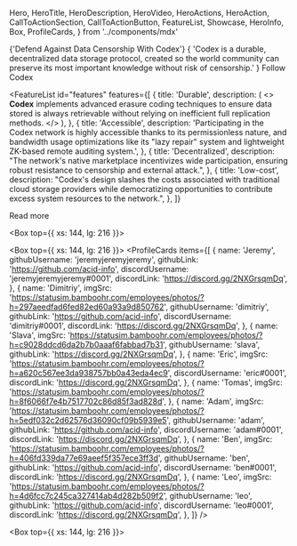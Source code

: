   Hero,
  HeroTitle,
  HeroDescription,
  HeroVideo,
  HeroActions,
  HeroAction,
  CallToActionSection,
  CallToActionButton,
  FeatureList,
  Showcase,
  HeroInfo,
  Box,
  ProfileCards,
} from '../components/mdx'

<Hero size="large">
  <HeroInfo>
    <HeroTitle>{'Defend Against Data Censorship With Codex'}</HeroTitle>
    <HeroDescription>
      {
        'Codex is a durable, decentralized data storage protocol, created so the world community can preserve its most important knowledge without risk of censorship.'
      }
    </HeroDescription>
    <HeroActions>
      <HeroAction href="https://twitter.com/Codex_storage" target="_blank">
        Follow Codex
      </HeroAction>
    </HeroActions>
  </HeroInfo>
  <HeroVideo placeholderSrc="/hero/atlas02-1080x1080-placeholder.png">
    <source
      src="/hero/atlas02-2048x2048-24fps-1M.mov"
      type='video/mp4; codecs="hvc1"'
    />
    <source src="/hero/atlas02-2048x2048-24fps-1M.webm" type="video/webm" />
  </HeroVideo>
</Hero>

<FeatureList
  id="features"
  features={[
    {
      title: 'Durable',
      description: (
        <>
          <strong>Codex</strong> implements advanced erasure coding techniques
          to ensure data stored is always retrievable without relying on
          inefficient full replication methods.
        </>
      ),
    },
    {
      title: 'Accessible',
      description:
        'Participating in the Codex network is highly accessible thanks to its permissionless nature, and bandwidth usage optimizations like its "lazy repair" system and lightweight ZK-based remote auditing system.',
    },
    {
      title: 'Decentralized',
      description:
        "The network's native marketplace incentivizes wide participation, ensuring robust resistance to censorship and external attack.",
    },
    {
      title: 'Low-cost',
      description:
        "Codex's design slashes the costs associated with traditional cloud storage providers while democratizing opportunities to contribute excess system resources to the network.",
    },
  ]}
>
  <CallToActionButton variant="outlined" href="/about">
    Read more
  </CallToActionButton>
</FeatureList>

<Box top={{ xs: 144, lg: 216 }}>
  <CallToActionSection
    title="Used by"
    columns={2}
    description="Codex is still under development as part of the Logos Collective's tech stack. Logos builds shared public infrastructure to provide trust-minimized, corruption-resistant governing services and social institutions to underserved citizens."
  />
</Box>

<Box top={{ xs: 144, lg: 216 }}>
  <CallToActionSection
    title="Team"
    columns={1}
    description="Codex is powering the data storage layer of the Logos Network State. Logos is a grassroots movement to provide trust-minimized, corruption-resistant governing services and social institutions to peaceful people worldwide. Learn more about our ambitious vision."
    label="Explore Logos"
    href="/about/team"
    target="_self"
  />
  <ProfileCards
    items={[
      {
        name: 'Jeremy',
        githubUsername: 'jeremyjeremyjeremy',
        githubLink: 'https://github.com/acid-info',
        discordUsername: 'jeremyjeremyjeremy#0001',
        discordLink: 'https://discord.gg/2NXGrsqmDq',
      },
      {
        name: 'Dimitriy',
        imgSrc:
          'https://statusim.bamboohr.com/employees/photos/?h=297aeedfad6fed82ed60a93a9d850762',
        githubUsername: 'dimitriy',
        githubLink: 'https://github.com/acid-info',
        discordUsername: 'dimitriy#0001',
        discordLink: 'https://discord.gg/2NXGrsqmDq',
      },
      {
        name: 'Slava',
        imgSrc:
          'https://statusim.bamboohr.com/employees/photos/?h=c9028ddcd6da2b7b0aaaf6fabbad7b31',
        githubUsername: 'slava',
        githubLink: 'https://discord.gg/2NXGrsqmDq',
      },
      {
        name: 'Eric',
        imgSrc:
          'https://statusim.bamboohr.com/employees/photos/?h=a620c567ee3da938757bb0a43eda4ec9',
        discordUsername: 'eric#0001',
        discordLink: 'https://discord.gg/2NXGrsqmDq',
      },
      {
        name: 'Tomas',
        imgSrc:
          'https://statusim.bamboohr.com/employees/photos/?h=8f6066f7e4b7517702c86d85f3ad828d',
      },
      {
        name: 'Adam',
        imgSrc:
          'https://statusim.bamboohr.com/employees/photos/?h=5edf032c2d62576d36090cf09b5939e5',
        githubUsername: 'adam',
        githubLink: 'https://github.com/acid-info',
        discordUsername: 'adam#0001',
        discordLink: 'https://discord.gg/2NXGrsqmDq',
      },
      {
        name: 'Ben',
        imgSrc:
          'https://statusim.bamboohr.com/employees/photos/?h=406fd339da77e69aeef5f357ece3ff3d',
        githubUsername: 'ben',
        githubLink: 'https://github.com/acid-info',
        discordUsername: 'ben#0001',
        discordLink: 'https://discord.gg/2NXGrsqmDq',
      },
      {
        name: 'Leo',
        imgSrc:
          'https://statusim.bamboohr.com/employees/photos/?h=4d6fcc7c245ca327414ab4d282b509f2',
        githubUsername: 'leo',
        githubLink: 'https://github.com/acid-info',
        discordUsername: 'leo#0001',
        discordLink: 'https://discord.gg/2NXGrsqmDq',
      },
    ]}
  />
</Box>

<Box top={{ xs: 144, lg: 216 }}>
  <CallToActionSection
    title="Development roadmap"
    description="Codex currently exists as a proof-of-concept network and aims to release its beta version, codenamed Katana, by the end of Q4, 2023. To get there, the team will deliver a second and third PoC client, each of which will introduce progressively more advanced features."
    label="Read more"
    href="/about/roadmap"
    target="_self"
  />
</Box>

